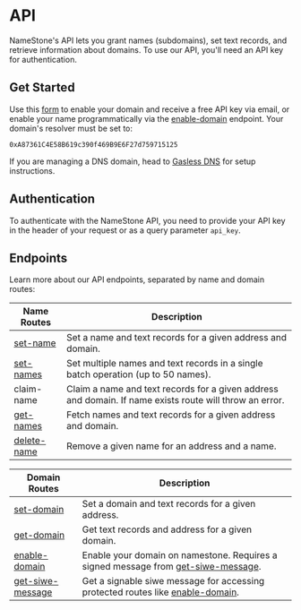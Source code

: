 # API

NameStone's API lets you grant names (subdomains), set text records, and retrieve information about domains.
To use our API, you'll need an API key for authentication.

## Get Started

Use this [form](https://namestone.com/try-namestone) to enable your domain and receive a free API key via email, or enable your name programmatically via the [enable-domain](./enable-domain) endpoint. Your domain's resolver must be set to:

```
0xA87361C4E58B619c390f469B9E6F27d759715125
```

If you are managing a DNS domain, head to [Gasless DNS](./gasless-dns) for setup instructions.

## Authentication

To authenticate with the NameStone API, you need to provide your API key in the header of your request or as a query parameter `api_key`.

## Endpoints

Learn more about our API endpoints, separated by name and domain routes:

| Name Routes                  | Description                                                                                             |
| ---------------------------- | ------------------------------------------------------------------------------------------------------- |
| [set-name](./set-name)       | Set a name and text records for a given address and domain.                                             |
| [set-names](./set-names)     | Set multiple names and text records in a single batch operation (up to 50 names).                      |
| claim-name                   | Claim a name and text records for a given address and domain. If name exists route will throw an error. |
| [get-names](./get-names)     | Fetch names and text records for a given address and domain.                                            |
| [delete-name](./delete-name) | Remove a given name for an address and a name.                                                          |

| Domain Routes                          | Description                                                                                             |
| -------------------------------------- | ------------------------------------------------------------------------------------------------------- |
| [set-domain](./set-domain)             | Set a domain and text records for a given address.                                                      |
| [get-domain](./get-domain)             | Get text records and address for a given domain.                                                        |
| [enable-domain](./enable-domain)       | Enable your domain on namestone. Requires a signed message from [get-siwe-message](./get-siwe-message). |
| [get-siwe-message](./get-siwe-message) | Get a signable siwe message for accessing protected routes like [enable-domain](./enable-domain).       |
